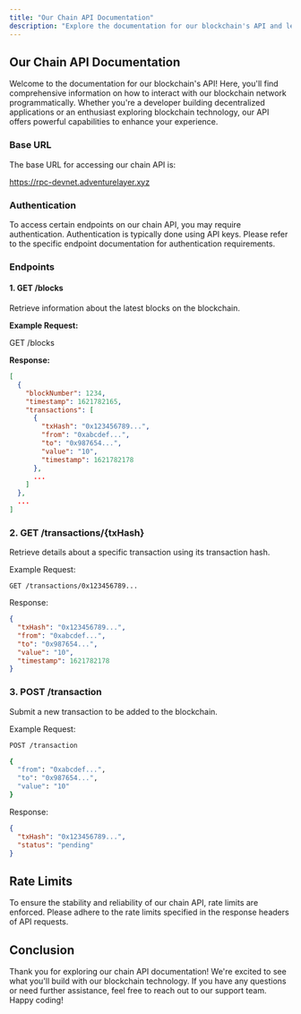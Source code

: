 ```yaml
---
title: "Our Chain API Documentation"
description: "Explore the documentation for our blockchain's API and learn how to integrate with our platform"
---
```


## Our Chain API Documentation

Welcome to the documentation for our blockchain's API! Here, you'll find comprehensive information on how to interact with our blockchain network programmatically. Whether you're a developer building decentralized applications or an enthusiast exploring blockchain technology, our API offers powerful capabilities to enhance your experience.

### Base URL

The base URL for accessing our chain API is:

https://rpc-devnet.adventurelayer.xyz


### Authentication

To access certain endpoints on our chain API, you may require authentication. Authentication is typically done using API keys. Please refer to the specific endpoint documentation for authentication requirements.

### Endpoints

#### 1. **GET /blocks**

Retrieve information about the latest blocks on the blockchain.

**Example Request:**

GET /blocks


**Response:**

```json
[
  {
    "blockNumber": 1234,
    "timestamp": 1621782165,
    "transactions": [
      {
        "txHash": "0x123456789...",
        "from": "0xabcdef...",
        "to": "0x987654...",
        "value": "10",
        "timestamp": 1621782178
      },
      ...
    ]
  },
  ...
]
```
### 2. GET /transactions/{txHash}
Retrieve details about a specific transaction using its transaction hash.

Example Request:
```
GET /transactions/0x123456789...

```
Response:

```json
{
  "txHash": "0x123456789...",
  "from": "0xabcdef...",
  "to": "0x987654...",
  "value": "10",
  "timestamp": 1621782178
}
```
### 3. POST /transaction
Submit a new transaction to be added to the blockchain.

Example Request:

``` bash
POST /transaction

{
  "from": "0xabcdef...",
  "to": "0x987654...",
  "value": "10"
}

```
Response:

```json
{
  "txHash": "0x123456789...",
  "status": "pending"
}

```
## Rate Limits
To ensure the stability and reliability of our chain API, rate limits are enforced. Please adhere to the rate limits specified in the response headers of API requests.

## Conclusion
Thank you for exploring our chain API documentation! We're excited to see what you'll build with our blockchain technology. If you have any questions or need further assistance, feel free to reach out to our support team. Happy coding!


